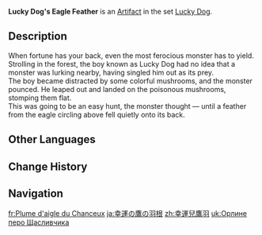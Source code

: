 {{Artifact Infobox
|image = Item Lucky Dog's Eagle Feather.png
|set   = Lucky Dog
|piece = Plume of Death
}}
{{Description|A monster once cornered an adventurer, but was then picked off by a hunting eagle... That eagle dropped this feather, which now carries some of the adventurer's good luck.}}
'''Lucky Dog's Eagle Feather''' is an [[Artifact]] in the set [[Lucky Dog]].

==Description==
When fortune has your back, even the most ferocious monster has to yield.<br />Strolling in the forest, the boy known as Lucky Dog had no idea that a monster was lurking nearby, having singled him out as its prey.<br />The boy became distracted by some colorful mushrooms, and the monster pounced. He leaped out and landed on the poisonous mushrooms, stomping them flat.<br />This was going to be an easy hunt, the monster thought — until a feather from the eagle circling above fell quietly onto its back.

==Other Languages==
{{Other Languages
|en      = Lucky Dog's Eagle Feather
|zhs     = 幸运儿鹰羽
|zhs_rm  = Xìngyùn'ér Yīng Yǔ
|zht     = 幸運兒鷹羽
|zht_rm  = Xìngyùn'ér Yīng Yǔ
|zh_tl   = Lucky Dog Eagle Feather
|ja      = 幸運の鷹の羽根
|ja_rm   = Kou'un no Washi no Hane
|ja_tl   = Eagle Feather of Good Luck
|ko      = 행운아의 독수리깃
|ko_rm   = Haeng'una-ui Doksuri-git
|ko_tl   = Lucky Person's Eagle Feather
|es      = Pluma de Águila del Afortunado
|es_tl   = Eagle Feather of the Lucky One
|fr      = Plume d'aigle du Chanceux
|fr_tl   = Eagle Feather of the Lucky One
|ru      = Орлиное перо везунчика
|ru_tl   = Lucky Dog's Eagle Feather
|th      = Lucky Dog's Eagle Feather
|vi      = Lông Ưng May Mắn
|vi_tl   = 
|de      = Glücksfeder
|de_tl   = Lucky Feather
|id      = Lucky Dog's Eagle Feather
|pt      = Pena de Águia do Sortudo
|pt_tl   = 
|tr      = Bahtı Açığın Kartal Tüyü
|tr_tl   = 
|it      = Piuma d'aquila di Fortunello
|it_tl   = 
}}

==Change History==
{{Change History|1.0}}

==Navigation==
{{Artifact Set Navbox|Lucky Dog}}

[[fr:Plume d'aigle du Chanceux]]
[[ja:幸運の鷹の羽根]]
[[zh:幸運兒鷹羽]]
[[uk:Орлине перо Щасливчика]]